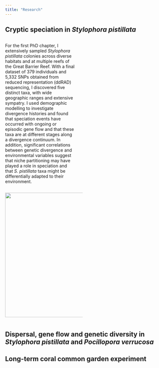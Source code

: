 ```yaml
---
title: "Research"
---
```


```{=html}
<style>

.add-space{

padding-right: 5%;

}

</style>
```
## Cryptic speciation in *Stylophora pistillata*

::: {.column .add-space width="45%"}
For the first PhD chapter, I extensively sampled *Stylophora pistillata* colonies across diverse habitats and at multiple reefs of the Great Barrier Reef. With a final dataset of 379 individuals and 5,332 SNPs obtained from reduced representation (ddRAD) sequencing, I discovered five distinct taxa, with wide geographic ranges and extensive sympatry. I used demographic modelling to investigate divergence histories and found that speciation events have occurred with ongoing or episodic gene flow and that these taxa are at different stages along a divergence continuum. In addition, significant correlations between genetic divergence and environmental variables suggest that niche partitioning may have played a role in speciation and that *S. pistillata* taxa might be differentially adapted to their environment.
:::

::: {.column width="50%"}
![](img/Sytylo_macro.png){width="10.7cm"}
:::

## Dispersal, gene flow and genetic diversity in *Stylophora pistillata* and *Pocillopora verrucosa*

## Long-term coral common garden experiment
